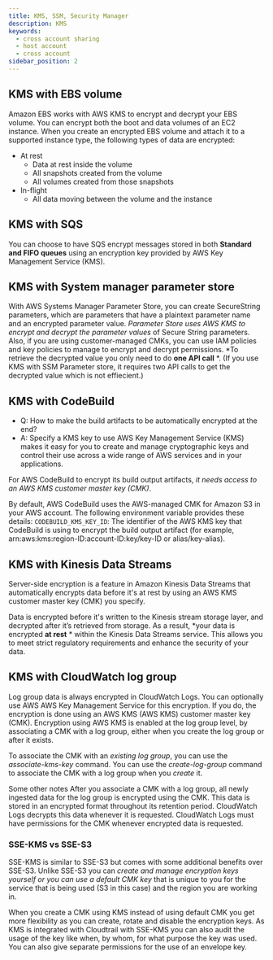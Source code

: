 ```yaml
---
title: KMS, SSM, Security Manager
description: KMS
keywords:
  - cross account sharing
  - host account
  - cross account
sidebar_position: 2
---
```


## KMS with EBS volume
Amazon EBS works with AWS KMS to encrypt and decrypt your EBS volume. You can encrypt both the boot and data volumes of an EC2 instance. When you create an encrypted EBS volume and attach it to a supported instance type, the following types of data are encrypted:

- At rest
    - Data at rest inside the volume
    - All snapshots created from the volume
    - All volumes created from those snapshots
- In-flight
    - All data moving between the volume and the instance

## KMS with SQS
You can choose to have SQS encrypt messages stored in both **Standard and FIFO queues** using an encryption key provided by AWS Key Management Service (KMS).

## KMS with System manager parameter store 
With AWS Systems Manager Parameter Store, you can create SecureString parameters, which are parameters that have a plaintext parameter name and an encrypted parameter value. *Parameter Store uses AWS KMS to encrypt and decrypt the parameter values* of Secure String parameters. 
Also, if you are using customer-managed CMKs, you can use IAM policies and key policies to manage to encrypt and decrypt permissions. *To retrieve the decrypted value you only need to do **one API call** *. 
(If you use KMS with SSM Parameter store, it requires two API calls to get the decrypted value which is not effiecient.)

## KMS with CodeBuild
- Q: How to make the build artifacts to be automatically encrypted at the end?
- A: Specify a KMS key to use
AWS Key Management Service (KMS) makes it easy for you to create and manage cryptographic keys and control their use across a wide range of AWS services and in your applications.

For AWS CodeBuild to encrypt its build output artifacts, *it needs access to an AWS KMS customer master key (CMK)*. 

By default, AWS CodeBuild uses the AWS-managed CMK for Amazon S3 in your AWS account. 
The following environment variable provides these details:
`CODEBUILD_KMS_KEY_ID`: The identifier of the AWS KMS key that CodeBuild is using to encrypt the build output artifact (for example, arn:aws:kms:region-ID:account-ID:key/key-ID or alias/key-alias).

## KMS with Kinesis Data Streams 
Server-side encryption is a feature in Amazon Kinesis Data Streams that automatically encrypts data before it's at rest by using an AWS KMS customer master key (CMK) you specify. 

Data is encrypted before it's written to the Kinesis stream storage layer, and decrypted after it’s retrieved from storage. As a result, *your data is encrypted **at rest** * within the Kinesis Data Streams service. This allows you to meet strict regulatory requirements and enhance the security of your data.

## KMS with CloudWatch log group
Log group data is always encrypted in CloudWatch Logs. You can optionally use AWS AWS Key Management Service for this encryption. If you do, the encryption is done using an AWS KMS (AWS KMS) customer master key (CMK). Encryption using AWS KMS is enabled at the log group level, by associating a CMK with a log group, either when you create the log group or after it exists.

To associate the CMK with an *existing log group*, you can use the *associate-kms-key* command.
You can use the *create-log-group* command to associate the CMK with a log group when you *create* it.

Some other notes
After you associate a CMK with a log group, all newly ingested data for the log group is encrypted using the CMK. This data is stored in an encrypted format throughout its retention period. 
CloudWatch Logs decrypts this data whenever it is requested. CloudWatch Logs must have permissions for the CMK whenever encrypted data is requested.

### SSE-KMS vs SSE-S3
SSE-KMS is similar to SSE-S3 but comes with some additional benefits over SSE-S3. Unlike SSE-S3 you can *create and manage encryption keys yourself or you can use a default CMK key* that is unique to you for the service that is being used (S3 in this case) and the region you are working in.

When you create a CMK using KMS instead of using default CMK you get more flexibility as you can create, rotate and disable the encryption keys. As KMS is integrated with Cloudtrail with SSE-KMS you can also audit the usage of the key like when, by whom, for what purpose the key was used. You can also give separate permissions for the use of an envelope key.


